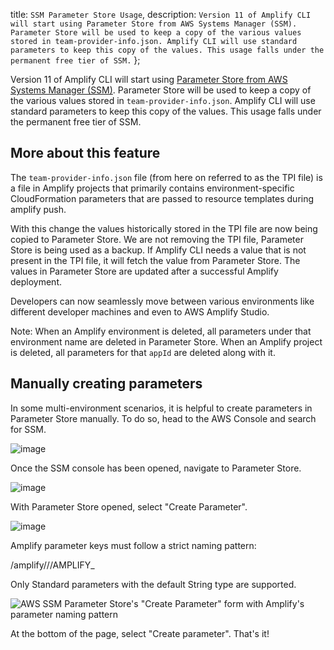   title: `SSM Parameter Store Usage`,
  description: `Version 11 of Amplify CLI will start using Parameter Store from AWS Systems Manager (SSM). Parameter Store will be used to keep a copy of the various values stored in team-provider-info.json. Amplify CLI will use standard parameters to keep this copy of the values. This usage falls under the permanent free tier of SSM.`
};

Version 11 of Amplify CLI will start using [Parameter Store from AWS Systems Manager (SSM)](https://docs.aws.amazon.com/systems-manager/latest/userguide/systems-manager-parameter-store.html). Parameter Store will be used to keep a copy of the various values stored in `team-provider-info.json`. Amplify CLI will use standard parameters to keep this copy of the values. This usage falls under the permanent free tier of SSM.

## More about this feature

The `team-provider-info.json` file (from here on referred to as the TPI file) is a file in Amplify projects that primarily contains environment-specific CloudFormation parameters that are passed to resource templates during amplify push.

With this change the values historically stored in the TPI file are now being copied to Parameter Store. We are not removing the TPI file, Parameter Store is being used as a backup. If Amplify CLI needs a value that is not present in the TPI file, it will fetch the value from Parameter Store. The values in Parameter Store are updated after a successful Amplify deployment.

Developers can now seamlessly move between various environments like different developer machines and even to AWS Amplify Studio.

<Callout>Note: When an Amplify environment is deleted, all parameters under that environment name are deleted in Parameter Store. When an Amplify project is deleted, all parameters for that `appId` are deleted along with it.</Callout>

## Manually creating parameters

In some multi-environment scenarios, it is helpful to create parameters in Parameter Store manually. To do so, head to the AWS Console and search for SSM.

![image](/images/cli/parameter-store/select-ssm-console.png)

Once the SSM console has been opened, navigate to Parameter Store.

![image](/images/cli/parameter-store/select-parameter-store.png)

With Parameter Store opened, select "Create Parameter".

![image](/images/cli/parameter-store/view-parameter-store.png)

Amplify parameter keys must follow a strict naming pattern:

/amplify/<appId>/<environment-name>/AMPLIFY_<category-name>_<resource-name>_<parameter-name>

Only Standard parameters with the default String type are supported.

![AWS SSM Parameter Store's "Create Parameter" form with Amplify's parameter naming pattern](/images/cli/parameter-store/create-parameter.png)

At the bottom of the page, select "Create parameter". That's it!
